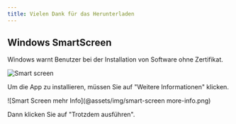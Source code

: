 ```yaml
---
title: Vielen Dank für das Herunterladen
---
```



<CardGrid>
<LinkCard href="/community/contributing" title="Contribute to the project" />
<LinkCard href="https://linwood.dev/matrix" title="Join the community" />
</CardGrid>

## Windows SmartScreen

Windows warnt Benutzer bei der Installation von Software ohne Zertifikat.

![Smart screen](@assets/img/smart-screen.png)

Um die App zu installieren, müssen Sie auf "Weitere Informationen" klicken.

![Smart Screen mehr Info](@assets/img/smart-screen more-info.png)

Dann klicken Sie auf "Trotzdem ausführen".
